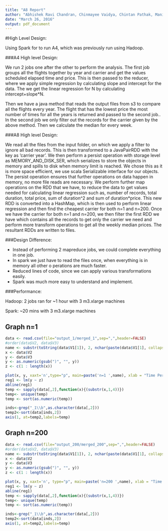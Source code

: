 ```yaml
---
title: "A8 Report"
author: "Abhishek Ravi Chandran, Chinmayee Vaidya, Chintan Pathak, Mania Abdi"
date: "March 26, 2016"
output: pdf_document
---
```


#High Level Design:


Using Spark for to run A4, which was previously run using Hadoop. 


###A4 High level Design:


We run 2 jobs one after the other to perform the analysis. The first job groups all the flights together by year and carrier and get the values scheduled elapsed time and price. This is then passed to the reducer, where we apply simple regression by calculating slope and intercept for the data. 
The we get the linear regression for N
by calculating intercept+slope*N.

Then we have a java method that reads the output files from s3 to compare all the flights every year. The flight that has the lowest price the most number of times for all the years is returned and passed to the second job..
In the second job we only filter out the records for the carrier given by the above method. Then we calculate the median for every week.

###A8 High level Design:

We read all the files from the input folder, on which we apply a filter to ignore all bad records. This is then transformed to a JavaPairRDD with the key as ‘carrier year’.
We then perform a persist operation with storage level as MEMORY_AND_DISK_SER, which serializes to store the objects in memory and spills to disk when memory limit is reached. We chose this as it is more space efficient, we use scala Serializable interface for our objects.
The persist operation ensures that further operations on data happen in memory, no more file reads are necessary.
We perform further map operations on the RDD that we have, to reduce the data to get values needed for calculating linear regression such as, number of records, total duration, total price, sum of duration^2 and sum of duration*price. This new RDD is converted into a HashMap, which is then used to perform linear regression and then find the cheapest carrier for both n=1 and n=200.
Once we have the carrier for both n=1 and n=200, we then filter the first RDD we have which contains all the records to get only the carrier we need and perform more transform operations to get all the weekly median prices. The resultant RDDs are written to files.

###Design Difference:

* Instead of performing 2 mapreduce jobs, we could complete everything in one job.
* In spark we just have to read the files once, when everything is in memory all other o perations are much faster.
* Reduced lines of code, since we can apply various transformations easily.
* Spark was much more easy to understand and implement.

###Performance:

Hadoop: 2 jobs ran for ~1 hour with 3 m3.xlarge machines

Spark: ~20 mins with 3 m3.xlarge machines


## Graph n=1

```r
data <- read.csv(file="output_1/merged_1",sep=",",header=FALSE)
#order(data$V2, data$V3)
name <- substr(toString(data$V1[1]), 2, nchar(paste(data$V1[1], collapse="")))
x <- data$V2
y <- data$V3
y <- as.numeric(gsub(")", "", y))
z <- c(1 : length(x))

plot(x, y, xaxt='n',type="p", main=paste('n=1 ',name), xlab = "Time Period - (YEAR_WEEK)", ylab = "Median Ticket Price")
reg1 <- lm(y ~ z)
abline(reg1)
temp <- sapply(data[,2],function(x){(substr(x,1,4))})
temp<- unique(temp)
temp <- sort(as.numeric(temp))

inds<-grep("_1\\b",as.character(data[,2]))
temp2<-sort(data[inds,2])
axis(1, at=temp2,labels=temp)
```

## Graph n=200

```r
data <- read.csv(file="output_200/merged_200",sep=",",header=FALSE)
#order(data$V2, data$V3)
name <- substr(toString(data$V1[1]), 2, nchar(paste(data$V1[1], collapse="")))
x <- data$V2
y <- data$V3
y <- as.numeric(gsub(")", "", y))
z <- c(1 : length(x))

plot(x, y, xaxt='n', type="p", main=paste('n=200 ',name), xlab = "Time Period - (YEAR_WEEK)", ylab = "Median Ticket Price")
reg1 <- lm(y ~ z)
abline(reg1)
temp <- sapply(data[,2],function(x){(substr(x,1,4))})
temp<- unique(temp)
temp <- sort(as.numeric(temp))

inds<-grep("_1\\b",as.character(data[,2]))
temp2<-sort(data[inds,2])
axis(1, at=temp2,labels=temp)
```


